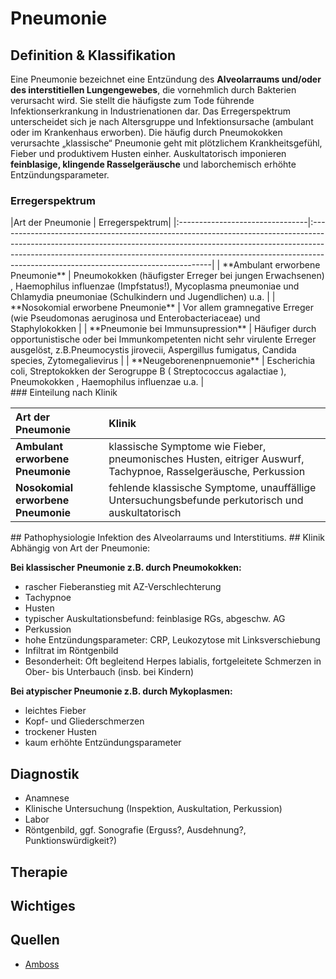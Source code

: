 # Pneumonie
## Definition & Klassifikation
Eine Pneumonie bezeichnet eine Entzündung des **Alveolarraums und/oder des interstitiellen Lungengewebes**, die vornehmlich durch Bakterien verursacht wird. Sie stellt die häufigste zum Tode führende Infektionserkrankung in Industrienationen dar. Das Erregerspektrum unterscheidet sich je nach Altersgruppe und Infektionsursache (ambulant oder im Krankenhaus erworben). Die häufig durch Pneumokokken verursachte „klassische“ Pneumonie geht mit plötzlichem Krankheitsgefühl, Fieber und produktivem Husten einher. Auskultatorisch imponieren **feinblasige, klingende Rasselgeräusche** und laborchemisch erhöhte Entzündungsparameter.

### Erregerspektrum
<div className="text-sm mt-8">
|Art der Pneumonie | Erregerspektrum|
|:--------------------------------|:-----------------------------------------------------------------------------------------------------------------------------------------------------------------------------------------------------------------------------------------------------------------------------------------------|
| **Ambulant erworbene Pneumonie**   | Pneumokokken (häufigster Erreger bei jungen Erwachsenen) , Haemophilus influenzae (Impfstatus!), Mycoplasma pneumoniae und Chlamydia pneumoniae (Schulkindern und Jugendlichen) u.a. |
| **Nosokomial erworbene Pneumonie** | Vor allem gramnegative Erreger (wie Pseudomonas aeruginosa und Enterobacteriaceae) und Staphylokokken                                                                                                                                                                                         |
| **Pneumonie bei Immunsupression**  | Häufiger durch opportunistische oder bei Immunkompetenten nicht sehr virulente Erreger ausgelöst, z.B.Pneumocystis jirovecii, Aspergillus fumigatus, Candida species, Zytomegalievirus                                                                                                        |
| **Neugeborenenpnuemonie**          | Escherichia coli, Streptokokken der Serogruppe B ( Streptococcus agalactiae ), Pneumokokken , Haemophilus influenzae  u.a.                                                                                                                                                            |
</div>
### Einteilung nach Klinik
<div className="text-sm mt-8">

|Art der Pneumonie |Klinik|
|:--------------------------------|:-----------------------------------------------------------------------------------------------------------------------------------------------------------------------------------------------------------------------------------------------------------------------------------------------|
| **Ambulant erworbene Pneumonie**   | klassische Symptome wie Fieber, pneumonisches Husten, eitriger Auswurf, Tachypnoe, Rasselgeräusche, Perkussion|
| **Nosokomial erworbene Pneumonie** | fehlende klassische Symptome, unauffällige Untersuchungsbefunde perkutorisch und auskultatorisch                                                                                                                                                                                         |
</div>
## Pathophysiologie
Infektion des Alveolarraums und Interstitiums.
## Klinik
Abhängig von Art der Pneumonie:

**Bei klassischer Pneumonie z.B. durch Pneumokokken:**
- rascher Fieberanstieg mit AZ-Verschlechterung
- Tachypnoe
- Husten
- typischer Auskultationsbefund: feinblasige RGs, abgeschw. AG
- Perkussion 
- hohe Entzündungsparameter: CRP, Leukozytose mit Linksverschiebung
- Infiltrat im Röntgenbild
- Besonderheit: Oft begleitend Herpes labialis, fortgeleitete Schmerzen in Ober- bis Unterbauch (insb. bei Kindern)

**Bei atypischer Pneumonie z.B. durch Mykoplasmen:**
- leichtes Fieber
- Kopf- und Gliederschmerzen
- trockener Husten
- kaum erhöhte Entzündungsparameter

## Diagnostik
- Anamnese
- Klinische Untersuchung (Inspektion, Auskultation, Perkussion)
- Labor 
- Röntgenbild, ggf. Sonografie (Erguss?, Ausdehnung?, Punktionswürdigkeit?)

## Therapie

## Wichtiges

## Quellen
- [Amboss](https://www.amboss.com/de/wissen/Pneumonie/)

